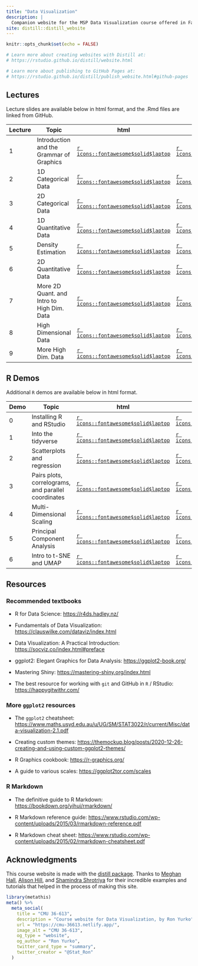 ```yaml
---
title: "Data Visualization"
description: |
  Companion website for the MSP Data Visualization course offered in Fall 2023 Mini 1 and taught by Professor Ron Yurko.
site: distill::distill_website
---
```


```r
knitr::opts_chunk$set(echo = FALSE)

# Learn more about creating websites with Distill at:
# https://rstudio.github.io/distill/website.html

# Learn more about publishing to GitHub Pages at:
# https://rstudio.github.io/distill/publish_website.html#github-pages

```


## Lectures

Lecture slides are available below in html format, and the .Rmd files are linked from GitHub.

| Lecture | Topic                         | html                                                                               | Rmd                                                                                                              |
|-----------|-----------------------------------------|-----------|-----------|
| 1       | Introduction and the Grammar of Graphics | [`r icons::fontawesome$solid$laptop`](https://cmu-36613-fall23.netlify.app/slides/Lec1#1) | [`r icons::fontawesome$brands$github`](https://github.com/ryurko/DataViz-36613-Fall23/blob/main/slides/Lec1.Rmd) |
| 2      | 1D Categorical Data | [`r icons::fontawesome$solid$laptop`](https://cmu-36613-fall23.netlify.app/slides/Lec2#1) | [`r icons::fontawesome$brands$github`](https://github.com/ryurko/DataViz-36613-Fall23/blob/main/slides/Lec2.Rmd) |
| 3      | 2D Categorical Data | [`r icons::fontawesome$solid$laptop`](https://cmu-36613-fall23.netlify.app/slides/Lec3#1) | [`r icons::fontawesome$brands$github`](https://github.com/ryurko/DataViz-36613-Fall23/blob/main/slides/Lec3.Rmd) |
| 4      | 1D Quantitative Data | [`r icons::fontawesome$solid$laptop`](https://cmu-36613-fall23.netlify.app/slides/Lec4#1) | [`r icons::fontawesome$brands$github`](https://github.com/ryurko/DataViz-36613-Fall23/blob/main/slides/Lec4.Rmd) |
| 5      | Density Estimation | [`r icons::fontawesome$solid$laptop`](https://cmu-36613-fall23.netlify.app/slides/Lec5#1) | [`r icons::fontawesome$brands$github`](https://github.com/ryurko/DataViz-36613-Fall23/blob/main/slides/Lec5.Rmd) |
| 6      | 2D Quantitative Data | [`r icons::fontawesome$solid$laptop`](https://cmu-36613-fall23.netlify.app/slides/Lec6#1) | [`r icons::fontawesome$brands$github`](https://github.com/ryurko/DataViz-36613-Fall23/blob/main/slides/Lec6.Rmd) |
| 7      | More 2D Quant. and Intro to High Dim. Data | [`r icons::fontawesome$solid$laptop`](https://cmu-36613-fall23.netlify.app/slides/Lec7#1) | [`r icons::fontawesome$brands$github`](https://github.com/ryurko/DataViz-36613-Fall23/blob/main/slides/Lec7.Rmd) |
| 8      | High Dimensional Data | [`r icons::fontawesome$solid$laptop`](https://cmu-36613-fall23.netlify.app/slides/Lec8#1) | [`r icons::fontawesome$brands$github`](https://github.com/ryurko/DataViz-36613-Fall23/blob/main/slides/Lec8.Rmd) |
| 9      | More High Dim. Data | [`r icons::fontawesome$solid$laptop`](https://cmu-36613-fall23.netlify.app/slides/Lec9#1) | [`r icons::fontawesome$brands$github`](https://github.com/ryurko/DataViz-36613-Fall23/blob/main/slides/Lec9.Rmd) |



## R Demos

Additional `R` demos are available below in html format.

| Demo | Topic                         | html                                                                               | Rmd                                                                                                              |
|-----------|-----------------------------------------|-----------|-----------|
| 0       | Installing R and RStudio | [`r icons::fontawesome$solid$laptop`](https://cmu-36613-fall23.netlify.app/demos/Demo0.html) | [`r icons::fontawesome$brands$github`](https://github.com/ryurko/DataViz-36613-Fall23/blob/main/demos/Demo0.Rmd) |
| 1       | Into the tidyverse | [`r icons::fontawesome$solid$laptop`](https://cmu-36613-fall23.netlify.app/demos/Demo1.html) | [`r icons::fontawesome$brands$github`](https://github.com/ryurko/DataViz-36613-Fall23/blob/main/demos/Demo1.Rmd) |
| 2       | Scatterplots and regression	 | [`r icons::fontawesome$solid$laptop`](https://cmu-36613-fall23.netlify.app/demos/Demo2.html) | [`r icons::fontawesome$brands$github`](https://github.com/ryurko/DataViz-36613-Fall23/blob/main/demos/Demo2.Rmd) |
| 3       | Pairs plots, correlograms, and parallel coordinates		 | [`r icons::fontawesome$solid$laptop`](https://cmu-36613-fall23.netlify.app/demos/Demo3.html) | [`r icons::fontawesome$brands$github`](https://github.com/ryurko/DataViz-36613-Fall23/blob/main/demos/Demo3.Rmd) |
| 4       | Multi-Dimensional Scaling	 | [`r icons::fontawesome$solid$laptop`](https://cmu-36613-fall23.netlify.app/demos/Demo4.html) | [`r icons::fontawesome$brands$github`](https://github.com/ryurko/DataViz-36613-Fall23/blob/main/demos/Demo4.Rmd) |
| 5       | Principal Component Analysis	 | [`r icons::fontawesome$solid$laptop`](https://cmu-36613-fall23.netlify.app/demos/Demo5.html) | [`r icons::fontawesome$brands$github`](https://github.com/ryurko/DataViz-36613-Fall23/blob/main/demos/Demo5.Rmd) |
| 6       | Intro to t-SNE and UMAP	 | [`r icons::fontawesome$solid$laptop`](https://cmu-36613-fall23.netlify.app/demos/Demo6.html) | [`r icons::fontawesome$brands$github`](https://github.com/ryurko/DataViz-36613-Fall23/blob/main/demos/Demo6.Rmd) |




## Resources

### Recommended textbooks

-   R for Data Science: <https://r4ds.hadley.nz/>

-   Fundamentals of Data Visualization: <https://clauswilke.com/dataviz/index.html>

-   Data Visualization: A Practical Introduction: <https://socviz.co/index.html#preface>

-   ggplot2: Elegant Graphics for Data Analysis: <https://ggplot2-book.org/>

-   Mastering Shiny: <https://mastering-shiny.org/index.html>

-   The best resource for working with `git` and GitHub in `R` / RStudio: <https://happygitwithr.com/>

### More `ggplot2` resources

-   The `ggplot2` cheatsheet: <https://www.maths.usyd.edu.au/u/UG/SM/STAT3022/r/current/Misc/data-visualization-2.1.pdf>

-   Creating custom themes: <https://themockup.blog/posts/2020-12-26-creating-and-using-custom-ggplot2-themes/>

-   R Graphics cookbook: <https://r-graphics.org/>

-   A guide to various scales: <https://ggplot2tor.com/scales>

### R Markdown

-   The definitive guide to R Markdown: <https://bookdown.org/yihui/rmarkdown/>

-   R Markdown reference guide: <https://www.rstudio.com/wp-content/uploads/2015/03/rmarkdown-reference.pdf>

-   R Markdown cheat sheet: <https://www.rstudio.com/wp-content/uploads/2015/02/rmarkdown-cheatsheet.pdf>

## Acknowledgments {.appendix}

This course website is made with the [distill package](https://rstudio.github.io/distill/). Thanks to [Meghan Hall](https://meghan.rbind.io/), [Alison Hill](https://rstudio-education.github.io/teaching-in-production/), and [Shamindra Shrotriya](https://www.shamindras.com/posts/2019-07-11-shrotriya2019distillpt1/) for their incredible examples and tutorials that helped in the process of making this site.

```r
library(metathis)
meta() %>%
  meta_social(
    title = "CMU 36-613",
    description = "Course website for Data Visualization, by Ron Yurko",
    url = "https://cmu-36613.netlify.app/",
    image_alt = "CMU 36-613",
    og_type = "website",
    og_author = "Ron Yurko",
    twitter_card_type = "summary",
    twitter_creator = "@Stat_Ron"
  )
```
